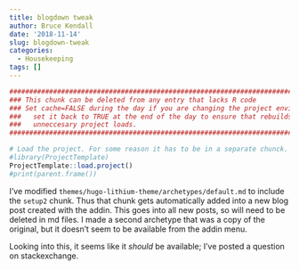 ```yaml
---
title: blogdown tweak
author: Bruce Kendall
date: '2018-11-14'
slug: blogdown-tweak
categories:
  - Housekeeping
tags: []
---
```

```r
#######################################################################################
### This chunk can be deleted from any entry that lacks R code                      ###
### Set cache=FALSE during the day if you are changing the project environment;     ###
###   set it back to TRUE at the end of the day to ensure that rebuilds don't do    ###
###   unneccesary project loads.                                                    ###
#######################################################################################

# Load the project. For some reason it has to be in a separate chunck.
#library(ProjectTemplate)
ProjectTemplate::load.project()
#print(parent.frame())
```

I've modified `themes/hugo-lithium-theme/archetypes/default.md` to include the `setup2` chunk. Thus that chunk gets automatically added into a new blog post created with the addin. This goes into all new posts, so will need to be deleted in md files. I made a second archetype that was a copy of the original, but it doesn't seem to be available from the addin menu.

Looking into this, it seems like it *should* be available; I've posted a question on stackexchange.
